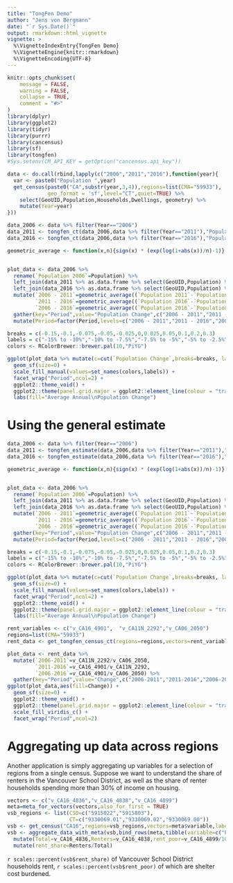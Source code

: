 ```yaml
---
title: "TongFen Demo"
author: "Jens von Bergmann"
date: "`r Sys.Date()`"
output: rmarkdown::html_vignette
vignette: >
  %\VignetteIndexEntry{TongFen Demo}
  %\VignetteEngine{knitr::rmarkdown}
  %\VignetteEncoding{UTF-8}
---
```


```r
knitr::opts_chunk$set(
	message = FALSE,
	warning = FALSE,
	collapse = TRUE,
	comment = "#>"
)
library(dplyr)
library(ggplot2)
library(tidyr)
library(purrr)
library(cancensus)
library(sf)
library(tongfen)
#Sys.setenv(CM_API_KEY = getOption("cancensus.api_key"))
```

```r
data <- do.call(rbind,lapply(c("2006","2011","2016"),function(year){
  var <- paste0("Population ",year)
  get_census(paste0("CA",substr(year,3,4)),regions=list(CMA="59933"),
             geo_format = 'sf',level="CT",quiet=TRUE) %>%
    select(GeoUID,Population,Households,Dwellings, geometry) %>%
    mutate(Year=year)
})) 
```

```r
data_2006 <- data %>% filter(Year=="2006")
data_2011 <- tongfen_ct(data_2006,data %>% filter(Year=="2011"),"Population")
data_2016 <- tongfen_ct(data_2006,data %>% filter(Year=="2016"),"Population")

geometric_average <- function(x,n){sign(x) * (exp(log(1+abs(x))/n)-1)}


plot_data <- data_2006 %>%
  rename(`Population 2006`=Population) %>%
  left_join(data_2011 %>% as.data.frame %>% select(GeoUID,Population) %>% rename(`Population 2011`=Population),by="GeoUID") %>%
  left_join(data_2016 %>% as.data.frame %>% select(GeoUID,Population) %>% rename(`Population 2016`=Population),by="GeoUID") %>%
  mutate(`2006 - 2011`=geometric_average((`Population 2011`-`Population 2006`)/`Population 2006`,5),
         `2011 - 2016`=geometric_average((`Population 2016`-`Population 2011`)/`Population 2011`,5),
         `2006 - 2016`=geometric_average((`Population 2016`-`Population 2006`)/`Population 2006`,10)) %>%
  gather(key="Period",value="Population Change",c("2006 - 2011","2011 - 2016","2006 - 2016")) %>%
  mutate(Period=factor(Period,levels=c("2006 - 2011","2011 - 2016","2006 - 2016")))
```


```r
breaks = c(-0.15,-0.1,-0.075,-0.05,-0.025,0,0.025,0.05,0.1,0.2,0.3)
labels = c("-15% to -10%","-10% to -7.5%","-7.5% to -5%","-5% to -2.5%","-2.5% to 0%","0% to 2.5%","2.5% to 5%","5% to 10%","10% to 20%","20% to 30%")
colors <- RColorBrewer::brewer.pal(10,"PiYG")

ggplot(plot_data %>% mutate(c=cut(`Population Change`,breaks=breaks, labels=labels)),aes(fill=c)) +
  geom_sf(size=0) +
  scale_fill_manual(values=set_names(colors,labels)) +
  facet_wrap("Period",ncol=2) +
  ggplot2::theme_void() +
  ggplot2::theme(panel.grid.major = ggplot2::element_line(colour = "transparent")) +
  labs(fill="Average Annual\nPopulation Change")

```



# Using the general estimate
```r
data_2006 <- data %>% filter(Year=="2006")
data_2011 <- tongfen_estimate(data_2006,data %>% filter(Year=="2011"),"Population","GeoUID")
data_2016 <- tongfen_estimate(data_2006,data %>% filter(Year=="2016"),"Population","GeoUID")

geometric_average <- function(x,n){sign(x) * (exp(log(1+abs(x))/n)-1)}


plot_data <- data_2006 %>%
  rename(`Population 2006`=Population) %>%
  left_join(data_2011 %>% as.data.frame %>% select(GeoUID,Population) %>% rename(`Population 2011`=Population),by="GeoUID") %>%
  left_join(data_2016 %>% as.data.frame %>% select(GeoUID,Population) %>% rename(`Population 2016`=Population),by="GeoUID") %>%
  mutate(`2006 - 2011`=geometric_average((`Population 2011`-`Population 2006`)/`Population 2006`,5),
         `2011 - 2016`=geometric_average((`Population 2016`-`Population 2011`)/`Population 2011`,5),
         `2006 - 2016`=geometric_average((`Population 2016`-`Population 2006`)/`Population 2006`,10)) %>%
  gather(key="Period",value="Population Change",c("2006 - 2011","2011 - 2016","2006 - 2016")) %>%
  mutate(Period=factor(Period,levels=c("2006 - 2011","2011 - 2016","2006 - 2016")))

```



```r
breaks = c(-0.15,-0.1,-0.075,-0.05,-0.025,0,0.025,0.05,0.1,0.2,0.3)
labels = c("-15% to -10%","-10% to -7.5%","-7.5% to -5%","-5% to -2.5%","-2.5% to 0%","0% to 2.5%","2.5% to 5%","5% to 10%","10% to 20%","20% to 30%")
colors <- RColorBrewer::brewer.pal(10,"PiYG")

ggplot(plot_data %>% mutate(c=cut(`Population Change`,breaks=breaks, labels=labels)),aes(fill=c)) +
  geom_sf(size=0) +
  scale_fill_manual(values=set_names(colors,labels)) +
  facet_wrap("Period",ncol=2) +
  ggplot2::theme_void() +
  ggplot2::theme(panel.grid.major = ggplot2::element_line(colour = "transparent")) +
  labs(fill="Average Annual\nPopulation Change")

```



```r
rent_variables <- c("v_CA16_4901",  "v_CA11N_2292","v_CA06_2050")
regions=list(CMA="59933")
rent_data <- get_tongfen_census_ct(regions=regions,vectors=rent_variables,geo_format = 'sf')
```


```r
plot_data <- rent_data %>%
  mutate(`2006-2011`=v_CA11N_2292/v_CA06_2050,
         `2011-2016`=v_CA16_4901/v_CA11N_2292,
         `2006-2016`=v_CA16_4901/v_CA06_2050) %>%
  gather(key="Period",value="Change",c("2006-2011","2011-2016","2006-2016"))
ggplot(plot_data,aes(fill=Change)) + 
  geom_sf(size=0) +
  ggplot2::theme_void() +
  ggplot2::theme(panel.grid.major = ggplot2::element_line(colour = "transparent")) +
  scale_fill_viridis_c() +
  facet_wrap("Period",ncol=2)
```


# Aggregating up data across regions

Another application is simply aggregating up variables for a selection of regions from a single census. Suppose we want to understand the share of renters in the Vancouver School District, as well as the share of renter households spending more than 30% of income on housing.


```r
vectors <- c("v_CA16_4836","v_CA16_4838","v_CA16_4899")
meta=meta_for_vectors(vectors,also_for_first = TRUE)
vsb_regions <- list(CSD=c("5915022","5915803"),
                    CT=c("9330069.01","9330069.02","9330069.00"))
vsb <- get_census("CA16",regions=vsb_regions,vectors=meta$variable,labels="short")
vsb <- aggregate_data_with_meta(vsb,bind_rows(meta,tibble(variable=c("Population","Dwellings","Households")))) %>%
  mutate(Total=v_CA16_4836,Renters=v_CA16_4838,rent_poor=v_CA16_4899/100) %>%
  mutate(rent_share=Renters/Total)
```

`r scales::percent(vsb$rent_share)` of Vancouver School District households rent, `r scales::percent(vsb$rent_poor)` of which are shelter cost burdened.
